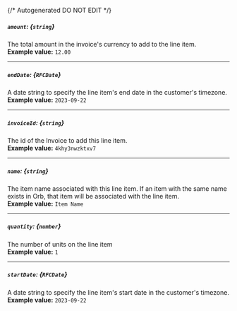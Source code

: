 {/* Autogenerated DO NOT EDIT  */}
##### `amount`: *{`string`}*
The total amount in the invoice's currency to add to the line item.
<br/>
**Example value:** `12.00`

---
##### `endDate`: *{`RFCDate`}*
A date string to specify the line item's end date in the customer's timezone.
<br/>
**Example value:** `2023-09-22`

---
##### `invoiceId`: *{`string`}*
The id of the Invoice to add this line item.
<br/>
**Example value:** `4khy3nwzktxv7`

---
##### `name`: *{`string`}*
The item name associated with this line item. If an item with the same name exists in Orb, that item will be associated with the line item.
<br/>
**Example value:** `Item Name`

---
##### `quantity`: *{`number`}*
The number of units on the line item
<br/>
**Example value:** `1`

---
##### `startDate`: *{`RFCDate`}*
A date string to specify the line item's start date in the customer's timezone.
<br/>
**Example value:** `2023-09-22`

